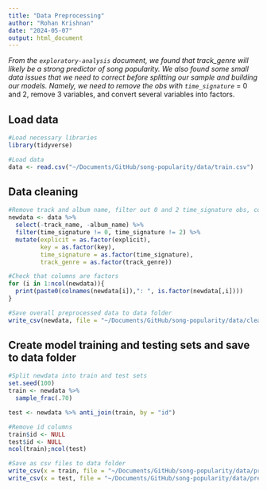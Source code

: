 ```yaml
---
title: "Data Preprocessing"
author: "Rohan Krishnan"
date: "2024-05-07"
output: html_document
---
```


*From the `exploratory-analysis` document, we found that track_genre will likely be a strong predictor of song popularity. We also found some small data issues that we need to correct before splitting our sample and building our models. Namely, we need to remove the obs with `time_signature`* = 0 and 2, remove 3 variables, and convert several variables into factors.

## Load data

```r
#Load necessary libraries
library(tidyverse)

#Load data
data <- read.csv("~/Documents/GitHub/song-popularity/data/train.csv")
```

## Data cleaning

```r
#Remove track and album name, filter out 0 and 2 time_signature obs, convert columns to factors
newdata <- data %>%
  select(-track_name, -album_name) %>%
  filter(time_signature != 0, time_signature != 2) %>%
  mutate(explicit = as.factor(explicit),
         key = as.factor(key),
         time_signature = as.factor(time_signature),
         track_genre = as.factor(track_genre))

#Check that columns are factors
for (i in 1:ncol(newdata)){
  print(paste0(colnames(newdata[i]),": ", is.factor(newdata[,i])))
}

#Save overall preprocessed data to data folder
write_csv(newdata, file = "~/Documents/GitHub/song-popularity/data/clean_data.csv")
```

## Create model training and testing sets and save to data folder

```r
#Split newdata into train and test sets
set.seed(100)
train <- newdata %>%
  sample_frac(.70)

test <- newdata %>% anti_join(train, by = "id")

#Remove id columns
train$id <- NULL
test$id <- NULL
ncol(train);ncol(test)

#Save as csv files to data folder 
write_csv(x = train, file = "~/Documents/GitHub/song-popularity/data/pre_proc_train.csv")
write_csv(x = test, file = "~/Documents/GitHub/song-popularity/data/pre_proc_test.csv")
```
